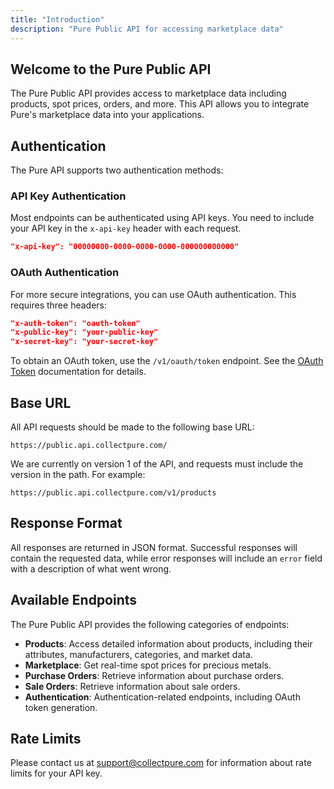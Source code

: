 ```yaml
---
title: "Introduction"
description: "Pure Public API for accessing marketplace data"
---
```


## Welcome to the Pure Public API

The Pure Public API provides access to marketplace data including products, spot prices, orders, and more. This API allows you to integrate Pure's marketplace data into your applications.

## Authentication

The Pure API supports two authentication methods:

### API Key Authentication

Most endpoints can be authenticated using API keys. You need to include your API key in the `x-api-key` header with each request.

```json
"x-api-key": "00000000-0000-0000-0000-000000000000"
```

### OAuth Authentication

For more secure integrations, you can use OAuth authentication. This requires three headers:

```json
"x-auth-token": "oauth-token"
"x-public-key": "your-public-key"
"x-secret-key": "your-secret-key"
```

To obtain an OAuth token, use the `/v1/oauth/token` endpoint. See the [OAuth Token](#) documentation for details.

## Base URL

All API requests should be made to the following base URL:

```
https://public.api.collectpure.com/
```

We are currently on version 1 of the API, and requests must include the version in the path. For example:

```
https://public.api.collectpure.com/v1/products
```

## Response Format

All responses are returned in JSON format. Successful responses will contain the requested data, while error responses will include an `error` field with a description of what went wrong.

## Available Endpoints

The Pure Public API provides the following categories of endpoints:

- **Products**: Access detailed information about products, including their attributes, manufacturers, categories, and market data.
- **Marketplace**: Get real-time spot prices for precious metals.
- **Purchase Orders**: Retrieve information about purchase orders.
- **Sale Orders**: Retrieve information about sale orders.
- **Authentication**: Authentication-related endpoints, including OAuth token generation.

## Rate Limits

Please contact us at [support@collectpure.com](mailto:support@collectpure.com) for information about rate limits for your API key.

